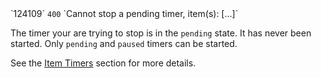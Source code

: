 <tr>
<td>`124109`</td>
<td><code>400</code></td>
<td>`Cannot stop a pending timer, item(s): [...]`</td>
<td>

The timer your are trying to stop is in the `pending` state. It has never been started. Only `pending` and `paused` timers can be started.

See the [Item Timers](/docs/concepts/timer) section for more details.

</td>
</tr>